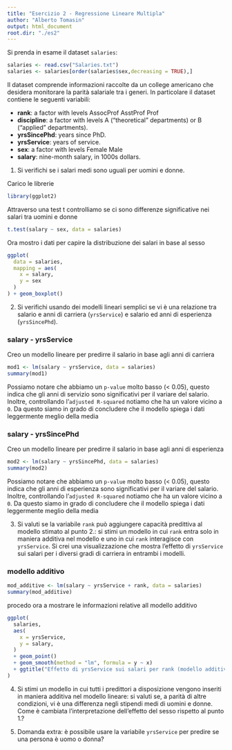 ```yaml
---
title: "Esercizio 2 - Regressione Lineare Multipla"
author: "Alberto Tomasin"
output: html_document
root.dir: "./es2"
---
```


Si prenda in esame il dataset `salaries`: 

```r
salaries <- read.csv("Salaries.txt")
salaries <- salaries[order(salaries$sex,decreasing = TRUE),]
```

Il dataset comprende informazioni raccolte da un college americano che desidera monitorare la parità salariale tra i generi. In particolare il dataset contiene le seguenti variabili: 

* **rank**: a factor with levels AssocProf AsstProf Prof
* **discipline**: a factor with levels A (“theoretical” departments) or B (“applied” departments).
* **yrsSincePhd**: years since PhD.
* **yrsService**: years of service.
* **sex**: a factor with levels Female Male
* **salary**: nine-month salary, in 1000s dollars.


1. Si verifichi se i salari medi sono uguali per uomini e donne.

Carico le librerie
```r
library(ggplot2)
```


Attraverso una test t controlliamo se ci sono differenze significative nei salari tra uomini e donne
```r
t.test(salary ~ sex, data = salaries)
```
Ora mostro i dati per capire la distribuzione dei salari in base al sesso
```r
ggplot(
  data = salaries,
  mapping = aes(
    x = salary,
    y = sex
  )
) + geom_boxplot()
```


2. Si verifichi usando dei modelli lineari semplici se vi è una relazione tra salario e anni di carriera (`yrsService`) e salario ed anni di esperienza (`yrsSincePhd`). 

### salary - yrsService
Creo un modello lineare per predirre il salario in base agli anni di carriera
```r
mod1 <- lm(salary ~ yrsService, data = salaries)
summary(mod1)
```
Possiamo notare che abbiamo un `p-value` molto basso (< 0.05), questo indica che gli anni di servizio sono significativi per il variare del salario.
Inoltre, controllando l'`adjusted R-squared` notiamo che ha un valore vicino a `0`. Da questo siamo in grado di concludere che il modello spiega i dati leggermente meglio della media

### salary - yrsSincePhd
Creo un modello lineare per predirre il salario in base agli anni di esperienza
```r
mod2 <- lm(salary ~ yrsSincePhd, data = salaries)
summary(mod2)
```
Possiamo notare che abbiamo un `p-value` molto basso (< 0.05), questo indica che gli anni di esperienza sono significativi per il variare del salario.
Inoltre, controllando l'`adjusted R-squared` notiamo che ha un valore vicino a `0`. Da questo siamo in grado di concludere che il modello spiega i dati leggermente meglio della media


3. Si valuti se la variabile `rank` può aggiungere capacità predittiva al modello stimato al punto 2.: si stimi un modello in cui `rank` entra solo in maniera additiva nel modello e uno in cui `rank` interagisce con `yrsService`. Si crei una visualizzazione che mostra l'effetto di `yrsService` sui salari per i diversi gradi di carriera in entrambi i modelli.

### modello additivo
```r
mod_additive <- lm(salary ~ yrsService + rank, data = salaries)
summary(mod_additive)
```

procedo ora a mostrare le informazioni relative all modello additivo
```r
ggplot(
  salaries,
  aes(
    x = yrsService,
    y = salary,
  )
  + geom_point()
  + geom_smooth(method = "lm", formula = y ~ x)
  + ggtitle("Effetto di yrsService sui salari per rank (modello additivo)")
)
```



4. Si stimi un modello in cui tutti i predittori a disposizione vengono inseriti in maniera additiva nel modello lineare: si valuti se, a parità di altre condizioni, vi è una differenza negli stipendi medi di uomini e donne. Come è cambiata l'interpretazione dell'effetto del sesso rispetto al punto 1.?

5. Domanda extra: è possibile usare la variabile `yrsService` per predire se una persona è uomo o donna? 
